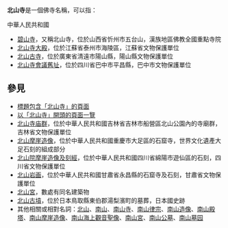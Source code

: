 '''北山寺'''是一個佛寺名稱，可以指：

;中華人民共和國
* [[碧山寺|碧山寺]]，又稱北山寺，位於山西省忻州市五台山，漢族地區佛教全國重點寺院
* [[北山寺大殿|北山寺大殿]]，位於江蘇省泰州市海陵區，江蘇省文物保護單位
* [[北山古寺|北山古寺]]，位於廣東省清遠市陽山縣，陽山縣文物保護單位
* [[北山寺會議舊址|北山寺會議舊址]]，位於四川省巴中市平昌縣，巴中市文物保護單位

== 參見 ==
* [[Special:Search/intitle:"北山寺"|標題包含「北山寺」的頁面]]
* [[Special:Prefixindex/北山寺|以「北山寺」開頭的頁面一覽]]
* [[北山寺庙群|北山寺庙群]]，位於中華人民共和國吉林省吉林市船營區北山公園內的寺廟群，吉林省文物保護單位
* [[北山摩崖造像|北山摩崖造像]]，位於中華人民共和國重慶市大足區的石窟寺，世界文化遺產大足石刻的組成部分
* [[北山院摩崖造像及刻經|北山院摩崖造像及刻經]]，位於中華人民共和國四川省綿陽市遊仙區的石刻，四川省文物保護單位
* [[北山岩画|北山岩画]]，位於中華人民共和國甘肅省永昌縣的石窟寺及石刻，甘肅省文物保護單位
* [[北山宮|北山宮]]，數處有同名建築物
* [[北山古墳|北山古墳]]，位於日本鳥取縣東伯郡湯梨濱町的墓葬，日本國史跡
* 其他相關或相對名詞：[[北山|北山]]、[[南山|南山]]、[[南山寺|南山寺]]、[[南山律宗|南山律宗]]、[[南山造像|南山造像]]、[[南山殿塔|南山殿塔]]、[[南山摩崖造像|南山摩崖造像]]、[[南山海上觀音聖像|南山海上觀音聖像]]、[[南山宮|南山宮]]、[[南山公墓|南山公墓]]、[[南山墓园|南山墓园]]

{{Disambiguation|Bei|Cat=三字佛寺消歧義}}